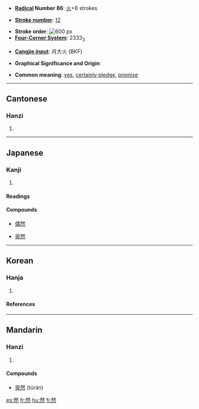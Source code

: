 * '''[[Wiktionary:Chinese radical index| Radical]] Number 86''': [[Wiktionary:Chinese radical index 火|火]]+8 strokes

* '''[[Wiktionary:Chinese total strokes index|Stroke number]]''': [[Wiktionary:Chinese total strokes index 12|12]]

* '''Stroke order''': [[Image:然-bw.png|thumbnail|center|600 px]]
* '''[[Wiktionary:Chinese four corner index|Four-Corner System]]''': 2333<sub>3</sub>

* '''[[Wiktionary:Chinese Cangjie index|Cangjie input]]''': 月大火 (BKF)

* '''Graphical Significance and Origin''': 

* '''Common meaning''': [[yes]], [[certainly]];[[pledge]], [[promise]]

----
==Cantonese==
===Hanzi===
{{yue-hanzi|jyut=|y=[[yin4]]}}
# {{defn|Cantonese}}

----
==Japanese==
===Kanji===
{{ja-kanji|grade=4}}
# {{defn|Japanese}}
====Readings====
{{ja-readings|on=[[ぜん]] (zen), [[ねん]] (nen)|kun=[[もえる]] (moeru), [[しかれども]] (shikaredomo), [[しかして]] (shikashite)}}
====Compounds====
{{top4}}
*[[偶然]]
{{mid4}}
*[[突然]]
{{mid4}}
{{mid4}}
{{bottom}}

----
==Korean==
===Hanja===
{{ko-hanja|hangeul=[[연]]|eumhun=|rv=yeon|mr=yŏn|y=eyn}}
# {{defn|Korean}}
====References====
{{Han ref|kx=0675.120|dkj=19149|dj=1086.200|hdz=32213.050|uh=7136|ud=28982|bh=B54D|bd=46413}}

----
==Mandarin==
===Hanzi===
{{cmn-hanzi|pin=[[rán]] ([[ran2]])|wg=[[jan2|jan<sup>2</sup>]]}}
# {{defn|Mandarin}}

====Compounds====
* [[突然]] (tūrán) 


[[es:然]]
[[fr:然]]
[[hu:然]]
[[fi:然]]